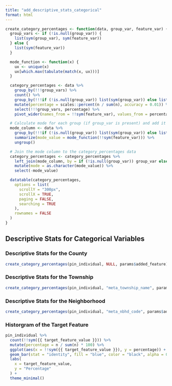 ```yaml
---
title: "add_descriptive_stats_categorical"
format: html
---
```


```r
create_category_percentages <- function(data, group_var, feature_var) {
  group_vars <- if (!is.null(group_var)) {
    list(sym(group_var), sym(feature_var))
  } else {
    list(sym(feature_var))
  }

  mode_function <- function(x) {
    ux <- unique(x)
    ux[which.max(tabulate(match(x, ux)))]
  }

  category_percentages <- data %>%
    group_by(!!!group_vars) %>%
    count() %>%
    group_by(!!!if (!is.null(group_var)) list(sym(group_var)) else list()) %>%
    mutate(percentage = scales::percent(n / sum(n), accuracy = 0.01)) %>%
    select(!!!group_vars, percentage) %>%
    pivot_wider(names_from = !!sym(feature_var), values_from = percentage, values_fill = list(percentage = scales::percent(0)))

  # Calculate mode for each group (if group_var is present) and add it as a new column
  mode_column <- data %>%
    group_by(!!!if (!is.null(group_var)) list(sym(group_var)) else list()) %>%
    summarize(mode_value = mode_function(!!sym(feature_var))) %>%
    ungroup()

  # Join the mode column to the category_percentages data
  category_percentages <- category_percentages %>%
    left_join(mode_column, by = if (!is.null(group_var)) group_var else character(0)) %>%
    mutate(mode = as.character(mode_value)) %>%
    select(-mode_value)

  datatable(category_percentages,
    options = list(
      scrollY = "300px",
      scrollX = TRUE,
      paging = FALSE,
      searching = TRUE
    ),
    rownames = FALSE
  )
}
```

## Descriptive Stats for Categorical Variables

::: panel-tabset


### Descriptive Stats for the County
```r
create_category_percentages(pin_individual, NULL, params$added_feature)
```

### Descriptive Stats for the Township
```r
create_category_percentages(pin_individual, "meta_township_name", params$added_feature)
```

### Descriptive Stats for the Neighborhood
```r
create_category_percentages(pin_individual, "meta_nbhd_code", params$added_feature)
```

### Historgram of the Target Feature
```r
pin_individual %>%
  count(!!sym({{ target_feature_value }})) %>%
  mutate(percentage = n / sum(n) * 100) %>%
  ggplot(aes(x = !!sym({{ target_feature_value }}), y = percentage)) +
  geom_bar(stat = "identity", fill = "blue", color = "black", alpha = 0.7) +
  labs(
    x = target_feature_value,
    y = "Percentage"
  ) +
  theme_minimal()
```

:::
